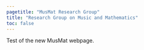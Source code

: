 ```yaml
---
pagetitle: "MusMat Research Group"
title: "Research Group on Music and Mathematics"
toc: false
---
```


Test of the new MusMat webpage.
